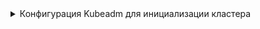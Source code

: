 


<details>
<summary>Конфигурация Kubeadm для инициализации кластера</summary>

  <h4>Переменные окружния для шаблона конфигурационного файла</h4>

  <CodeBlock language="bash">
      {dedent`
        export KUBELET_SERVER_PORT=${PORTS.kubeletServer.portNumber}
        export KUBELET_READ_ONLY_PORT=${PORTS.kubeletReadOnlyPort.portNumber}
        export KUBE_APISERVER_PORT=${PORTS.kubeAPIServer.portNumber}
        export ETCD_SERVER_PORT=${PORTS.etcdServer.portNumber}
        export KUBELET_HEALTHZ_PORT=${PORTS.kubeletHealthz.portNumber}
      `}
  </CodeBlock>

  <CodeBlock language="bash">
      {dedent`
        export BASE_K8S_PATH="${CUSTOM_VALUE.kuberneteBaseFolderPath.value}"
        export BASE_KUBELET_PATH="${CUSTOM_VALUE.kuberneteKubeletFolderPath.value}"
        export SERVICE_DNS="${CUSTOM_VALUE.kubernetesDNSAddress.value}"
        export SERVICE_CIDR="${CUSTOM_VALUE.kubernetesServiceCIDR.value}"
        export MACHINE_LOCAL_ADDRESS=${CUSTOM_VALUE.virtualMachineLocalAddress.value}
        export BASE_DOCKER_REGISTRY="${CUSTOM_VALUE.baseDockerRegistry.value}"
        export CLUSTER_NAME="${CUSTOM_VALUE.clusterName.value}"
        export BASE_DOMAIN="${CUSTOM_VALUE.kubernetesBaseDomain.value}"
        export CLUSTER_DOMAIN="${CUSTOM_VALUE.kubernetesClusterDomain.value}"
        export FULL_HOST_NAME="${CUSTOM_VALUE.virtualMachineFullName.value}"
        export KUBERNETES_VERSION="${COMPONENTS_VERSION.kubernetes.value}"
        export ETCD_SERVERS="https://127.0.0.1:$\{ETCD_SERVER_PORT}"
      `}
  </CodeBlock>

  <CodeBlock language="bash">
      {dedent`
        export KUBELET_CURRENT_SERVER_CRT_PATH="${CERTIFICATES.kubeletCurrentServer.crtPath}"
        export KUBERNETES_CA_KEY_PATH="${CERTIFICATES.kubernetesCA.keyPath}"
        export KUBERNETES_CA_CRT_PATH="${CERTIFICATES.kubernetesCA.crtPath}"
        export KUBERNETES_SERVICE_ACCOUNT_KEY_PATH="${CERTIFICATES.kubernetesSA.keyPath}"
        export KUBERNETES_SERVICE_ACCOUNT_CRT_PATH="${CERTIFICATES.kubernetesSA.crtPath}"
        export KUBERNETES_SERVER_KEY_PATH="${CERTIFICATES.kubernetesServer.keyPath}"
        export KUBERNETES_SERVER_CRT_PATH="${CERTIFICATES.kubernetesServer.crtPath}"
        export KUBERNETES_KUBELET_CLIENT_KEY_PATH="${CERTIFICATES.kubernetesKubeletClient.keyPath}"
        export KUBERNETES_KUBELET_CLIENT_CRT_PATH="${CERTIFICATES.kubernetesKubeletClient.crtPath}"
        export KUBERNETES_FRONT_PROXY_CLIENT_KEY_PATH="${CERTIFICATES.kubernetesFrontProxyClient.keyPath}"
        export KUBERNETES_FRONT_PROXY_CLIENT_CRT_PATH="${CERTIFICATES.kubernetesFrontProxyClient.crtPath}"
        export KUBERNETES_FRONT_PROXY_CLIENT_CN="${CERTIFICATES.kubernetesFrontProxyClient.cname}"
        export KUBERNETES_ETCD_CLIENT_KEY_PATH="${CERTIFICATES.kubernetesEtcdClient.keyPath}"
        export KUBERNETES_ETCD_CLIENT_CRT_PATH="${CERTIFICATES.kubernetesEtcdClient.crtPath}"
        export FRONT_PROXY_CA_CRT_PATH="${CERTIFICATES.frontProxyCA.crtPath}"
        export ETCD_SERVER_KEY_PATH="${CERTIFICATES.etcdServer.keyPath}"
        export ETCD_SERVER_CRT_PATH="${CERTIFICATES.etcdServer.crtPath}"
        export ETCD_PEER_KEY_PATH="${CERTIFICATES.etcdPeer.keyPath}"
        export ETCD_PEER_CRT_PATH="${CERTIFICATES.etcdPeer.crtPath}"
        export ETCD_CA_CRT_PATH="${CERTIFICATES.etcdCA.crtPath}"
      `}
  </CodeBlock>

  <h4>Конфигурационный файл kubeadm для инициализации кластера</h4>
  :::warning
  Обратите внимание, что в данном конфигурационном файле этап установки ```addons``` игнорируется.
  :::
  <CodeBlock>
{`cat <<EOF > $\{BASE_K8S_PATH}/kubeadm.conf
${KUBEADM_COFNIG_DATA.data.value}
---
${KUBELET_COFNIG_DATA.data.value}
EOF`}
  </CodeBlock>
</details>

